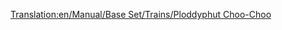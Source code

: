 [[Translation:en/Manual/Base Set/Trains/Ploddyphut Choo-Choo]]
{{ru/Перевод|en/Manual/Base Set/Trains/Ploddyphut Choo-Choo|1}}
{{ru/Manual/Base Set/Trains/Поезда|Image=[[File:en/Manual/Base Set/Trains/Ploddyphutchoochoo.png]]
|Name=Ploddyphut Choo-Choo
|Cost=£11,718 ($23,436)
|Speed=72 km/h (45 mph)
|Weight=85 t
|Power=400 hp (298 kW)
|Annual=£1,476 ($2,952)
|Designed=1946
|Lifespan=20 
|Capacity=N/A
|Description=The weakest and slowest train in the toyland climate. 
|Real-life=Fictional
}}